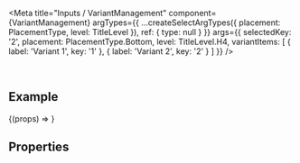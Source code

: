 
<Meta
  title="Inputs / VariantManagement"
  component={VariantManagement}
  argTypes={{
    ...createSelectArgTypes({ placement: PlacementType, level: TitleLevel }),
    ref: {
      type: null
    }
  }}
  args={{
    selectedKey: '2',
    placement: PlacementType.Bottom,
    level: TitleLevel.H4,
    variantItems: [
      { label: 'Variant 1', key: '1' },
      { label: 'Variant 2', key: '2' }
    ]
  }}
/>

<DocsHeader />

<br />

## Example

<Canvas>
  <Story name="Default">{(props) => <VariantManagement {...props} />}</Story>
</Canvas>

## Properties

<ArgsTable story="." />
